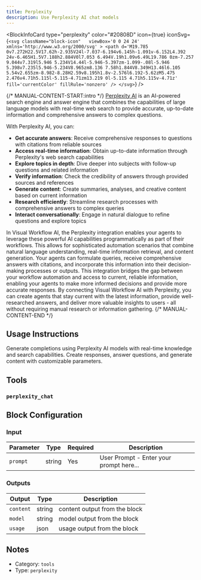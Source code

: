 ```yaml
---
title: Perplexity
description: Use Perplexity AI chat models
---
```



<BlockInfoCard 
  type="perplexity"
  color="#20808D"
  icon={true}
  iconSvg={`<svg className="block-icon"   viewBox='0 0 24 24' xmlns='http://www.w3.org/2000/svg' >
      <path
        d='M19.785 0v7.272H22.5V17.62h-2.935V24l-7.037-6.194v6.145h-1.091v-6.152L4.392 24v-6.465H1.5V7.188h2.884V0l7.053 6.494V.19h1.09v6.49L19.786 0zm-7.257 9.044v7.319l5.946 5.234V14.44l-5.946-5.397zm-1.099-.08l-5.946 5.398v7.235l5.946-5.234V8.965zm8.136 7.58h1.844V8.349H13.46l6.105 5.54v2.655zm-8.982-8.28H2.59v8.195h1.8v-2.576l6.192-5.62zM5.475 2.476v4.71h5.115l-5.115-4.71zm13.219 0l-5.115 4.71h5.115v-4.71z'
        fill='currentColor'
        fillRule='nonzero'
      />
    </svg>`}
/>

{/* MANUAL-CONTENT-START:intro */}
[Perplexity AI](https://www.perplexity.ai) is an AI-powered search engine and answer engine that combines the capabilities of large language models with real-time web search to provide accurate, up-to-date information and comprehensive answers to complex questions.

With Perplexity AI, you can:

- **Get accurate answers**: Receive comprehensive responses to questions with citations from reliable sources
- **Access real-time information**: Obtain up-to-date information through Perplexity's web search capabilities
- **Explore topics in depth**: Dive deeper into subjects with follow-up questions and related information
- **Verify information**: Check the credibility of answers through provided sources and references
- **Generate content**: Create summaries, analyses, and creative content based on current information
- **Research efficiently**: Streamline research processes with comprehensive answers to complex queries
- **Interact conversationally**: Engage in natural dialogue to refine questions and explore topics

In Visual Workflow AI, the Perplexity integration enables your agents to leverage these powerful AI capabilities programmatically as part of their workflows. This allows for sophisticated automation scenarios that combine natural language understanding, real-time information retrieval, and content generation. Your agents can formulate queries, receive comprehensive answers with citations, and incorporate this information into their decision-making processes or outputs. This integration bridges the gap between your workflow automation and access to current, reliable information, enabling your agents to make more informed decisions and provide more accurate responses. By connecting Visual Workflow AI with Perplexity, you can create agents that stay current with the latest information, provide well-researched answers, and deliver more valuable insights to users - all without requiring manual research or information gathering.
{/* MANUAL-CONTENT-END */}


## Usage Instructions

Generate completions using Perplexity AI models with real-time knowledge and search capabilities. Create responses, answer questions, and generate content with customizable parameters.



## Tools

### `perplexity_chat`




## Block Configuration

### Input

| Parameter | Type | Required | Description | 
| --------- | ---- | -------- | ----------- | 
| `prompt` | string | Yes | User Prompt - Enter your prompt here... |



### Outputs

| Output | Type | Description |
| ------ | ---- | ----------- |
| `content` | string | content output from the block |
| `model` | string | model output from the block |
| `usage` | json | usage output from the block |


## Notes

- Category: `tools`
- Type: `perplexity`
